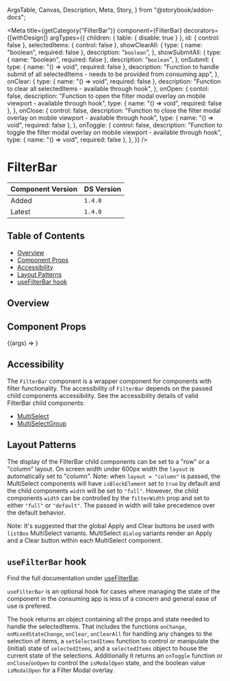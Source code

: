   ArgsTable,
  Canvas,
  Description,
  Meta,
  Story,
} from "@storybook/addon-docs";


<Meta
  title={getCategory("FilterBar")}
  component={FilterBar}
  decorators={[withDesign]}
  argTypes={{
    children: { table: { disable: true } },
    id: { control: false },
    selectedItems: { control: false },
    showClearAll: {
      type: { name: "boolean", required: false },
      description: "`boolean`",
    },
    showSubmitAll: {
      type: { name: "boolean", required: false },
      description: "`boolean`",
    },
    onSubmit: {
      type: { name: "() => void", required: false },
      description:
        "Function to handle submit of all selectedItems - needs to be provided from consuming app",
    },
    onClear: {
      type: { name: "() => void", required: false },
      description:
        "Function to clear all selectedItems - available through hook",
    },
    onOpen: {
      contol: false,
      description:
        "Function to open the filter modal overlay on mobile viewport - available through hook",
      type: { name: "() => void", required: false },
    },
    onClose: {
      control: false,
      description:
        "Function to close the filter modal overlay on mobile viewport - available through hook",
      type: { name: "() => void", required: false },
    },
    onToggle: {
      control: false,
      description:
        "Function to toggle the filter modal overlay on mobile viewport - available through hook",
      type: { name: "() => void", required: false },
    },
  }}
/>

# FilterBar

| Component Version | DS Version |
| ----------------- | ---------- |
| Added             | `1.4.0`    |
| Latest            | `1.4.0`    |

## Table of Contents

- [Overview](#overview)
- [Component Props](#component-props)
- [Accessibility](#accessibility)
- [Layout Patterns](#layout-patterns)
- [useFilterBar hook](#usefilterbar-hook)

## Overview

<Description of={FilterBar} />

## Component Props

<Canvas withToolbar>
  <Story
    name="FilterBar"
    args={{
      id: "filterbar-id",
      headingText: "FilterBar",
      layout: "row",
      showClearAll: "false",
      showSubmitAll: "false",
    }}
  >
    {(args) => <story.FilterBarStory {...args} />}
  </Story>
</Canvas>

<ArgsTable story="FilterBar" />

## Accessibility

The `FilterBar` component is a wrapper component for components with filter functionality.
The accessibility of `FilterBar` depends on the passed child components accessibility.
See the accessibility details of valid FilterBar child components:

- [MultiSelect](https://nypl.github.io/nypl-design-system/reservoir/v1/?path=/docs/components-form-elements-multiselect--multi-select-list-box#accessibility)
- [MultiSelectGroup](https://nypl.github.io/nypl-design-system/reservoir/v1/?path=/docs/components-form-elements-multiselectgroup--multi-select-group#accessibility)

## Layout Patterns

The display of the FilterBar child components can be set to a "row" or a "column" layout.
On screen width under 600px width the `layout` is automatically set to "column".
Note: when `layout = "column"` is passed, the MultiSelect components will have `isBlockElement` set to `true` by default and the child components `width` will be set to `"full"`.
However, the child components `width` can be controlled by the `filterWidth` prop and set to either `"full"` or `"default"`.
The passed in width will take precedence over the default behavior.

Note: It's suggested that the global Apply and Clear buttons be used with `listBox` MultiSelect variants.
MultiSelect `dialog` variants render an Apply and a Clear button within each MultiSelect component.

<Canvas>
  <DSProvider>
    <story.FilterBarLayoutStory />
  </DSProvider>
</Canvas>

## `useFilterBar` hook

Find the full documentation under [useFilterBar](https://nypl.github.io/nypl-design-system/reservoir/v1/?path=/story/hooks-usefilterbar--page).

`useFilterBar` is an optional hook for
cases where managing the state of the component in the consuming app is less
of a concern and general ease of use is prefered.

The hook returns an object containing all the props and state needed to handle the selectedItems.
That includes the functions `onChange`, `onMixedStateChange`, `onClear`, `onClearAll` for handling any changes to the selection of items,
a `setSelectedItems` function to control or manipulate the (initial) state of `selectedItems`, and a `selectedItems` object to house the current state of the selections.
Additionally it returns an `onToggle` function or `onClose`/`onOpen` to control the `isModalOpen` state, and the boolean value `isModalOpen` for a Filter Modal overlay.
